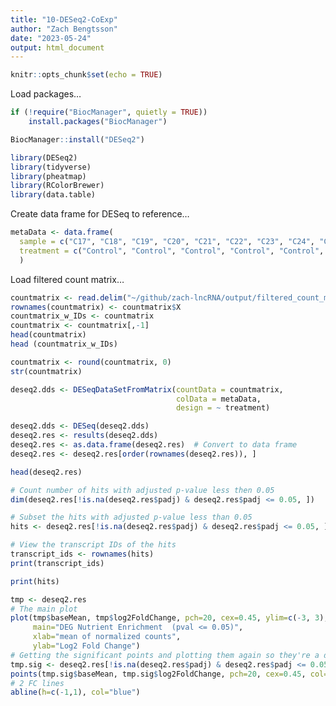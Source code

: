 ```yaml
---
title: "10-DESeq2-CoExp"
author: "Zach Bengtsson"
date: "2023-05-24"
output: html_document
---
```


```r
knitr::opts_chunk$set(echo = TRUE)
```
Load packages...
```r
if (!require("BiocManager", quietly = TRUE))
    install.packages("BiocManager")

BiocManager::install("DESeq2")
```

```r
library(DESeq2)
library(tidyverse)
library(pheatmap)
library(RColorBrewer)
library(data.table)
```

Create data frame for DESeq to reference...
```r
metaData <- data.frame(
  sample = c("C17", "C18", "C19", "C20", "C21", "C22", "C23", "C24", "C25", "C26", "C27", "C28", "C29", "C30", "C31", "C32", "E10", "E11", "E12", "E13", "E14", "E15", "E16", "E1", "E2", "E3", "E4", "E5", "E6", "E7", "E8", "E9"),
  treatment = c("Control", "Control", "Control", "Control", "Control", "Control", "Control", "Control", "Control", "Control", "Control", "Control", "Control", "Control", "Control", "Control", "Enriched", "Enriched", "Enriched", "Enriched", "Enriched", "Enriched", "Enriched", "Enriched", "Enriched", "Enriched", "Enriched", "Enriched", "Enriched", "Enriched", "Enriched", "Enriched")
  )
```

Load filtered count matrix...
```r
countmatrix <- read.delim("~/github/zach-lncRNA/output/filtered_count_matrix.tsv", header = FALSE, sep = '\t')
rownames(countmatrix) <- countmatrix$X
countmatrix_w_IDs <- countmatrix
countmatrix <- countmatrix[,-1]
head(countmatrix)
head (countmatrix_w_IDs)
```

```r
countmatrix <- round(countmatrix, 0)
str(countmatrix)
```

```r
deseq2.dds <- DESeqDataSetFromMatrix(countData = countmatrix,
                                     colData = metaData, 
                                     design = ~ treatment)

```

```r
deseq2.dds <- DESeq(deseq2.dds)
deseq2.res <- results(deseq2.dds)
deseq2.res <- as.data.frame(deseq2.res)  # Convert to data frame
deseq2.res <- deseq2.res[order(rownames(deseq2.res)), ]
```

```r
head(deseq2.res)
```

```r
# Count number of hits with adjusted p-value less then 0.05
dim(deseq2.res[!is.na(deseq2.res$padj) & deseq2.res$padj <= 0.05, ])
```

```r
# Subset the hits with adjusted p-value less than 0.05
hits <- deseq2.res[!is.na(deseq2.res$padj) & deseq2.res$padj <= 0.05, ]

# View the transcript IDs of the hits
transcript_ids <- rownames(hits)
print(transcript_ids)
```

```r
print(hits)
```


```r
tmp <- deseq2.res
# The main plot
plot(tmp$baseMean, tmp$log2FoldChange, pch=20, cex=0.45, ylim=c(-3, 3), log="x", col="darkgray",
     main="DEG Nutrient Enrichment  (pval <= 0.05)",
     xlab="mean of normalized counts",
     ylab="Log2 Fold Change")
# Getting the significant points and plotting them again so they're a different color
tmp.sig <- deseq2.res[!is.na(deseq2.res$padj) & deseq2.res$padj <= 0.05, ]
points(tmp.sig$baseMean, tmp.sig$log2FoldChange, pch=20, cex=0.45, col="red")
# 2 FC lines
abline(h=c(-1,1), col="blue")
```